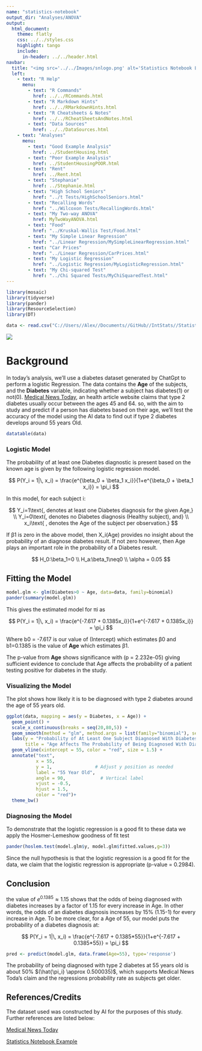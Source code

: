 ```yaml
---
name: "statistics-notebook"
output_dir: "Analyses/ANOVA"
output: 
  html_document:
    theme: flatly
    css: ../../styles.css
    highlight: tango
    include:
      in-header: ../../header.html
navbar:
  title: "<img src='../../Images/snlogo.png' alt='Statistics Notebook Logo' style='height: 30px; margin: -5px 0px'>"
  left:
    - text: "R Help"
      menu:
        - text: "R Commands"
          href: ../../RCommands.html
        - text: "R Markdown Hints"
          href: ../../RMarkdownHints.html
        - text: "R Cheatsheets & Notes"
          href: ../../RCheatSheetsAndNotes.html
        - text: "Data Sources"
          href: ../../DataSources.html
    - text: "Analyses"
      menu:
        - text: "Good Example Analysis"
          href: ../StudentHousing.html
        - text: "Poor Example Analysis"
          href: ../StudentHousingPOOR.html
        - text: "Rent"
          href: ../Rent.html
        - text: "Stephanie"
          href: ../Stephanie.html
        - text: "High School Seniors"
          href: "../t Tests/HighSchoolSeniors.html"
        - text: "Recalling Words"
          href: "../Wilcoxon Tests/RecallingWords.html"
        - text: "My Two-way ANOVA"
          href: MyTwoWayANOVA.html
        - text: "Food"
          href: "../Kruskal-Wallis Test/Food.html"
        - text: "My Simple Linear Regression"
          href: "../Linear Regression/MySimpleLinearRegression.html"
        - text: "Car Prices"
          href: "../Linear Regression/CarPrices.html"
        - text: "My Logistic Regression"
          href: "../Logistic Regression/MyLogisticRegression.html"
        - text: "My Chi-squared Test"
          href: "../Chi Squared Tests/MyChiSquaredTest.html"
---
```





```{=html}
<!-- Find some data of interest to you that can be analyzed with a logistic regression. Complete your Logistic Regression Analysis using this file. 

Hint, run the command 

> data() 

in your Console to see available datasets in R that you could use for this Analysis. You are also welcome to collect data yourself, or find other available datasets online for this Analysis. Just be careful to not use anyone else's "analysis" for this Analysis. Also, no conducting surveys unless you have IRB approval to do so. -->
```

```r
library(mosaic)
library(tidyverse)
library(pander)
library(ResourceSelection) 
library(DT)

data <- read.csv("C://Users//Alex//Documents//GitHub//IntStats//Statistics-Notebook-master//Analyses//Logistic Regression//diabetes_60_entries.csv")
```

![](images/clipboard-4202360759.png)

# Background

In today's analysis, we'll use a diabetes dataset generated by ChatGpt to perform a logistic Regression. The data contains the **Age** of the subjects, and the **Diabetes** variable, indicating whether a subject has diabetes(1) or not(0). [Medical News Today](https://www.medicalnewstoday.com/articles/317375), an health article website claims that type 2 diabetes usually occur between the ages 45 and 64. so, with the aim to study and predict if a person has diabetes based on their age, we'll test the accuracy of the model using the AI data to find out if type 2 diabetes develops around 55 years Old.

```r
datatable(data)
```

### Logistic Model

The probability of at least one Diabetes diagnostic is present based on the known age is given by the following logistic regression model.

$$
P(Y_i = 1|\, x_i) = \frac{e^{\beta_0 + \beta_1 x_i}}{1+e^{\beta_0 + \beta_1 x_i}} = \pi_i
$$


In this model, for each subject i:

$$
Y_i=1\text{, denotes at least one Diabetes diagnosis for the given Age,}  \\
Y_i=0\text{, denotes no Diabetes diagnosis (Healthy subject),  and} \\
x_i\text{ , denotes the Age of the subject per observation.}
$$

If β1 is zero in the above model, then X_i(Age) provides no insight about the probability of an diagnose diabetes result. If not zero however, then Age plays an important role in the probability of a Diabetes result.

$$
H_0:\beta_1=0 \\
H_a:\beta_1\neq0 \\
\alpha = 0.05
$$

## Fitting the Model

```r
model.glm <- glm(Diabetes>0 ~ Age, data=data, family=binomial)
pander(summary(model.glm))
```

This gives the estimated model for πi as

$$
  P(Y_i = 1|\, x_i) = \frac{e^{-7.617 + 0.1385x_i}}{1+e^{-7.617 + 0.1385x_i}} = \pi_i
$$ 

Where b0 = -7.617 is our value of (Intercept) which estimates β0 and b1=0.1385 is the value of __Age__ which estimates β1.

The p-value from __Age__ shows significance with (p = 2.232e-05) giving sufficient evidence to conclude that Age affects the probability of a patient testing positive for diabetes in the study.

### Visualizing the Model

The plot shows how likely it is to be diagnosed with type 2 diabetes around the age of 55 years old.

```r
ggplot(data, mapping = aes(y = Diabetes, x = Age)) + 
  geom_point() +
  scale_x_continuous(breaks = seq(20,80,5)) +
  geom_smooth(method = "glm", method.args = list(family="binomial"), se=FALSE) +
  labs(y = "Probability of At Least One Subject Diagnosed With Diabetes",
       title = "Age Affects The Probability of Being Diagnosed With Diabetes") +
  geom_vline(xintercept = 55, color = "red", size = 1.5) +
  annotate("text",
           x = 55,
           y = 1,                # Adjust y position as needed
           label = "55 Year Old",
           angle = 90,             # Vertical label
           vjust = -0.5,
           hjust = 1.5,
           color = "red")+
  theme_bw()
```

### Diagnosing the Model

To demonstrate that the logistic regression is a good fit to these data we apply the Hosmer-Lemeshow goodness of fit test

```r
pander(hoslem.test(model.glm$y, model.glm$fitted.values,g=3))
```

Since the null hypothesis is that the logistic regression is a good fit for the data, we claim that the logistic regression is appropriate (p-value = 0.2984).

## Conclusion

the value of $e^{0.1385} \approx 1.15$ shows that the odds of being diagnosed with diabetes increases by a factor of 1.15 for every increase in Age. In other words, the odds of an diabetes diagnosis increases by 15% (1.15-1) for every increase in Age. To be more clear, for a Age of 55, our model puts the probability of a diabetes diagnosis at: 




$$
  P(Y_i = 1|\, x_i) = \frac{e^{-7.617 + 0.1385*55}}{1+e^{-7.617 + 0.1385*55}} = \pi_i
$$
```r
pred <- predict(model.glm, data.frame(Age=55), type='response')
```

The probability of being diagnosed with type 2 diabetes at 55 years old is about 50% $(\hat{\pi_i} \approx 0.500035)$, which supports Medical News Toda's claim and the regressions probability rate as subjects get older.

## References/Credits

The dataset used was constructed by AI for the purposes of this study. Further references are listed below:

[Medical News Today](https://www.medicalnewstoday.com/articles/317375)

[Statistics Notebook Example](file:///C:/Users/Alex/Documents/GitHub/IntStats/Statistics-Notebook-master/Analyses/Logistic%20Regression/Examples/challengerLogisticReg.html#)
